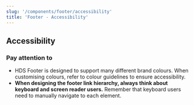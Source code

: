 ```yaml
---
slug: '/components/footer/accessibility'
title: 'Footer - Accessibility'
---
```





## Accessibility

### Pay attention to

- HDS Footer is designed to support many different brand colours. When customising colours, refer to <InternalLink href="/foundation/design-tokens/colour">colour guidelines</InternalLink> to ensure accessibility.
- **When designing the footer link hierarchy, always think about keyboard and screen reader users.** Remember that keyboard users need to manually navigate to each element.
